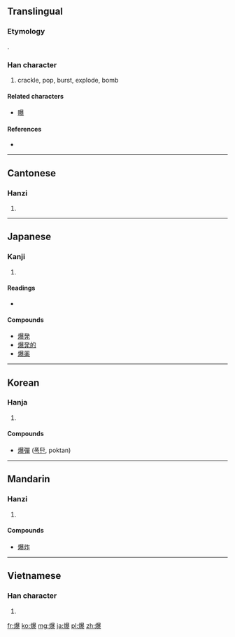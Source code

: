 ==Translingual==

===Etymology===
{{Han compound|火|暴|ls=psc|c1=s|c2=p}}.

===Han character===
{{Han char|rn=86|rad=火|as=15|sn=19|four=9683<sub>2</sub>|canj=火日廿水 (FATE)|ids=⿰[[火]][[暴]]}}

# crackle, pop, burst, explode, bomb

====Related characters====
* [[曝]]

====References====
* {{Han ref|kx=0686.160|dkj=19540|dj=1099.030|hdz=32245.110|uh=7206|ud=29190|bh=C37A|bd=50042}}

----

==Cantonese==

===Hanzi===
{{yue-hanzi|jyut=|y=baau3}}

# {{defn|lang=yue|sort=火15}}

----

==Japanese==

===Kanji===
{{ja-kanji|grade=c|rs=火15}}

# {{defn|lang=ja|sort=火15}}

====Readings====
* {{ja-readings|on=[[ばく]] (baku)|kun=[[さける]] (sakeru), [[やく]] (yaku)}}

====Compounds====
* [[爆発]]
* [[爆発的]]
* [[爆薬]]

----

==Korean==

===Hanja===
{{ko-hanja|hangeul=[[폭]], [[박]]|eumhun=|rv=pok, bak|mr=p'ok, pak|y=phok, pak}}

# {{defn|lang=ko|sort=火15}}

====Compounds====
* [[爆彈]] ([[폭탄]], poktan)

----

==Mandarin==

===Hanzi===
{{cmn-hanzi|pin=[[bào]] ([[bao4]])|wg=pao<sup>4</sup>}}

# {{defn|lang=cmn|sort=火15}}

====Compounds====
* [[爆炸]]

----

==Vietnamese==

===Han character===
{{vi-hantu|[[bạo]]|rs=火15}}

# {{defn|lang=vi|sort=火15}}

[[fr:爆]]
[[ko:爆]]
[[mg:爆]]
[[ja:爆]]
[[pl:爆]]
[[zh:爆]]